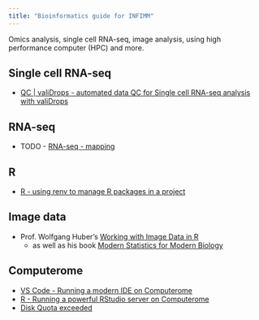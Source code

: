 ```yaml
---
title: "Bioinformatics guide for INFIMM"
---
```


Omics analysis, single cell RNA-seq, image analysis, using high performance computer (HPC) and more.

## Single cell RNA-seq
* [QC | valiDrops - automated data QC for Single cell RNA-seq analysis with valiDrops](doc/valiDrops.qmd)

## RNA-seq
* TODO - [RNA-seq - mapping](doc/RNA-seq_mapping.md)

## R
* [R - using renv to manage R packages in a project](doc/renv.qmd)

## Image data
* Prof. Wolfgang Huber's [Working with Image Data in R](https://github.com/wolfganghuber/WorkingWithImageData)
    * as well as his book [Modern Statistics for Modern Biology](https://www.huber.embl.de/msmb/)

## Computerome
* [VS Code - Running a modern IDE on Computerome](doc/computerome_vscode.md)
* [R - Running a powerful RStudio server on Computerome](doc/computerome_RStudio_server.qmd)
* [Disk Quota exceeded](doc/computerome_disk_quota.md)